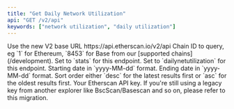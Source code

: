 ```yaml
---
title: "Get Daily Network Utilization"
api: "GET /v2/api"
keywords: ["network utilization", "daily utilization"]
---
```



<CreditChip description="Returns the daily average gas used over gas limit in percentage" pro={true} />

  <ParamField path="v2" type="string" default="v2">
    Use the new V2 base URL https://api.etherscan.io/v2/api
  </ParamField>
  <ParamField query="chainid" type="string" initialValue="1">
    Chain ID to query, eg `1` for Ethereum, `8453` for Base from our [supported chains](/development).
  </ParamField>
  <ParamField query="module" type="string" initialValue="stats">
    Set to `stats` for this endpoint.
  </ParamField>
  <ParamField query="action" type="string" initialValue="dailynetutilization">
    Set to `dailynetutilization` for this endpoint.
  </ParamField>
  <ParamField query="startdate" type="string" initialValue="2019-02-01">
    Starting date in `yyyy-MM-dd` format.
  </ParamField>
  <ParamField query="enddate" type="string" initialValue="2019-02-28">
    Ending date in `yyyy-MM-dd` format.
  </ParamField>
  <ParamField query="sort" type="string" initialValue="asc">
    Sort order either `desc` for the latest results first or `asc` for the oldest results first.
  </ParamField>
  <ParamField query="apikey" type="string">
    Your Etherscan API key. If you're still using a legacy key from another explorer like BscScan/Basescan and so on, please refer to this migration.
  </ParamField>

